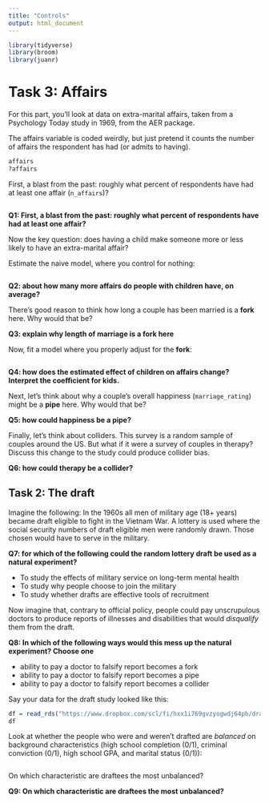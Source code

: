 ```yaml
---
title: "Controls"
output: html_document
---
```




```r
library(tidyverse)
library(broom)
library(juanr)
```



# Task 3: Affairs


For this part, you'll look at data on extra-marital affairs, taken from a Psychology Today study in 1969, from the AER package. 

The affairs variable is coded weirdly, but just pretend it counts the number of affairs the respondent has had (or admits to having). 


```r
affairs
?affairs
```


First, a blast from the past: roughly what percent of respondents have had at least one affair (`n_affairs`)?


```r


```


**Q1: First, a blast from the past: roughly what percent of respondents have had at least one affair?** 




Now the key question: does having a child make someone more or less likely to have an extra-marital affair? 

Estimate the naive model, where you control for nothing:


```r


```


**Q2: about how many more affairs do people with children have, on average?**




There's good reason to think how long a couple has been married is a **fork** here. Why would that be?

**Q3: explain why length of marriage is a fork here**




Now, fit a model where you properly adjust for the **fork**:


```r


```


**Q4: how does the estimated effect of children on affairs change? Interpret the coefficient for kids.**




Next, let's think about why a couple's overall happiness (`marriage_rating`) might be a **pipe** here. Why would that be?


**Q5: how could happiness be a pipe?**




Finally, let's think about colliders. This survey is a random sample of couples around the US. But what if it were a survey of couples in therapy? Discuss this change to the study could produce collider bias.


**Q6: how could therapy be a collider?**




## Task 2: The draft


Imagine the following: In the 1960s all men of military age (18+ years) became draft eligible to fight in the Vietnam War. A lottery is used where the social security numbers of draft eligible men were randomly drawn. Those chosen would have to serve in the military. 


**Q7: for which of the following could the random lottery draft be used as a natural experiment?**

 - To study the effects of military service on long-term mental health
 - To study why people choose to join the military
 - To study whether drafts are effective tools of recruitment
 

Now imagine that, contrary to official policy, people could pay unscrupulous doctors to produce reports of illnesses and disabilities that would *disqualify* them from the draft. 


**Q8: In which of the following ways would this mess up the natural experiment? Choose one** 


- ability to pay a doctor to falsify report becomes a fork
- ability to pay a doctor to falsify report becomes a pipe
- ability to pay a doctor to falsify report becomes a collider



Say your data for the draft study looked like this:


```r
df = read_rds("https://www.dropbox.com/scl/fi/hxx1i769gvzyogwdj64pb/draft-study.rds?rlkey=uz6g2ffz70c02hmtmwhlo4no8&dl=1")
df
```


Look at whether the people who were and weren't drafted are *balanced* on background characteristics (high school completion (0/1), criminal conviction (0/1), high school GPA, and marital status (0/1)):


```r

```


On which characteristic are draftees the most unbalanced? 


**Q9: On which characteristic are draftees the most unbalanced?**





